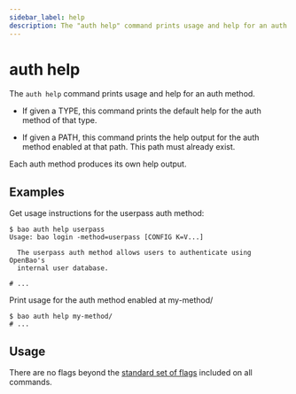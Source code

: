```yaml
---
sidebar_label: help
description: The "auth help" command prints usage and help for an auth method.
---
```


# auth help

The `auth help` command prints usage and help for an auth method.

- If given a TYPE, this command prints the default help for the auth method of
  that type.

- If given a PATH, this command prints the help output for the auth method
  enabled at that path. This path must already exist.

Each auth method produces its own help output.

## Examples

Get usage instructions for the userpass auth method:

```shell-session
$ bao auth help userpass
Usage: bao login -method=userpass [CONFIG K=V...]

  The userpass auth method allows users to authenticate using OpenBao's
  internal user database.

# ...
```

Print usage for the auth method enabled at my-method/

```shell-session
$ bao auth help my-method/
# ...
```

## Usage

There are no flags beyond the [standard set of flags](../index.mdx)
included on all commands.
